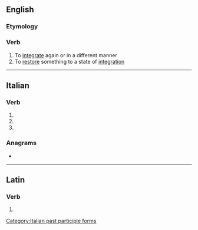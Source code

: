 ==English==

===Etymology===
{{prefix|en|re|integrate}}

===Verb===
{{en-verb}}

# To [[integrate]] again or in a different manner
# To [[restore]] something to a state of [[integration]]

----

==Italian==

===Verb===
{{head|it|verb form}}

# {{inflection of|it|reintegrare||2|p|pres|indc}}
# {{inflection of|it|reintegrare||2|p|impr}}
# {{feminine plural of|it|reintegrato}}

===Anagrams===
* {{anagrams|it|a=aeeeginrrtt|garnetterei|gratinerete}}

[[Category:Italian past participle forms]]

----

==Latin==

===Verb===
{{la-verb-form|reintegrāte}}

# {{inflection of|la|reintegrō||2|p|pres|act|imp}}
